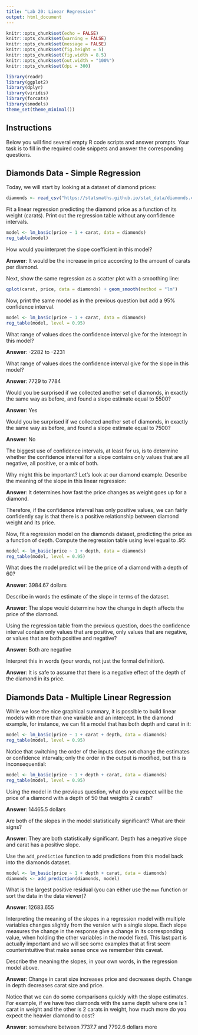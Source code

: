 ---
title: "Lab 20: Linear Regression"
output: html_document
---

```{r setup, include=FALSE}
knitr::opts_chunk$set(echo = FALSE)
knitr::opts_chunk$set(warning = FALSE)
knitr::opts_chunk$set(message = FALSE)
knitr::opts_chunk$set(fig.height = 5)
knitr::opts_chunk$set(fig.width = 8.5)
knitr::opts_chunk$set(out.width = "100%")
knitr::opts_chunk$set(dpi = 300)

library(readr)
library(ggplot2)
library(dplyr)
library(viridis)
library(forcats)
library(smodels)
theme_set(theme_minimal())
```

## Instructions

Below you will find several empty R code scripts and answer prompts. Your task
is to fill in the required code snippets and answer the corresponding
questions.

## Diamonds Data - Simple Regression

Today, we will start by looking at a dataset of diamond prices:

```{r}
diamonds <- read_csv("https://statsmaths.github.io/stat_data/diamonds.csv")
```

Fit a linear regression predicting the diamond price as a function of
its weight (carats). Print out the regression table without any confidence
intervals.

```{r}
model <- lm_basic(price ~ 1 + carat, data = diamonds)
reg_table(model)
```

How would you interpret the slope coefficient in this model?

**Answer**: It would be the increase in price according to the amount of carats per diamond.


Next, show the same regression as a scatter plot with a smoothing line:

```{r}
qplot(carat, price, data = diamonds) + geom_smooth(method = "lm")
```

Now, print the same model as in the previous question but add a 95%
confidence interval.

```{r}
model <- lm_basic(price ~ 1 + carat, data = diamonds)
reg_table(model, level = 0.95)
```

What range of values does the confidence interval give for the intercept
in this model?

**Answer**: -2282 to -2231

What range of values does the confidence interval give for the slope
in this model?

**Answer**: 7729 to 7784

Would you be surprised if we collected another set of diamonds, in exactly the
same way as before, and found a slope estimate equal to 5500?

**Answer**: Yes

Would you be surprised if we collected another set of diamonds, in exactly the
same way as before, and found a slope estimate equal to 7500?

**Answer**: No

The biggest use of confidence intervals, at least for us, is to
determine whether the confidence interval for a slope contains only values
that are all negative, all positive, or a mix of both.

Why might this be important? Let's look at our diamond example. Describe the
meaning of the slope in this linear regression:

**Answer**: It determines how fast the price changes as weight goes up for a diamond.

Therefore, if the confidence interval has only positive values, we can
fairly confidently say is that there is a positive relationship between
diamond weight and its price.

Now, fit a regression model on the diamonds dataset, predicting the price as
a function of depth. Compute the regression table using level equal to .95:

```{r}
model <- lm_basic(price ~ 1 + depth, data = diamonds)
reg_table(model, level = 0.95)
```

What does the model predict will be the price of a diamond with a depth of
60?

**Answer**: 3984.67 dollars

Describe in words the estimate of the slope in terms of the dataset.

**Answer**: The slope would determine how the change in depth affects the price of the diamond.

Using the regression table from the previous question, does the
confidence interval contain only values that are positive, only values that
are negative, or values that are both positive and negative?

**Answer**: Both are negative

Interpret this in words (your words, not just the formal definition).

**Answer**: It is safe to assume that there is a negative effect of the depth of the diamond in its price.

## Diamonds Data - Multiple Linear Regression

While we lose the nice graphical summary, it is possible to build linear
models with more than one variable and an intercept. In the diamond example,
for instance, we can fit a model that has both depth and carat in it:

```{r}
model <- lm_basic(price ~ 1 + carat + depth, data = diamonds)
reg_table(model, level = 0.95)
```

Notice that switching the order of the inputs does not change the estimates
or confidence intervals; only the order in the output is modified, but this
is inconsequential:

```{r}
model <- lm_basic(price ~ 1 + depth + carat, data = diamonds)
reg_table(model, level = 0.95)
```

Using the model in the previous question, what do you expect will be the
price of a diamond with a depth of 50 that weights 2 carats?

**Answer**: 14465.5 dollars

Are both of the slopes in the model statistically significant? What are
their signs?

**Answer**: They are both statistically significant. Depth has a negative slope and carat has a positive slope.

Use the `add_prediction` function to add predictions from this model
back into the diamonds dataset.

```{r}
model <- lm_basic(price ~ 1 + depth + carat, data = diamonds)
diamonds <- add_prediction(diamonds, model)

```

What is the largest positive residual (you can either use the `max` function
or sort the data in the data viewer)?

**Answer**: 12683.655

Interpreting the meaning of the slopes in a regression model with
multiple variables changes slightly from the version with a single slope.
Each slope measures the change in the response give a change in its
corresponding value, when holding the other variables in the model fixed.
This last part is actually important and we will see some examples that at
first seem counterintuitive that make sense once we remember this caveat.

Describe the meaning the slopes, in your own words, in the regression model
above.

**Answer**: Change in carat size increases price and decreases depth. Change in depth decreases carat size and price.

Notice that we can do some comparisons quickly with the slope estimates.
For example, if we have two diamonds with the same depth where one is 1
carat in weight and the other is 2 carats in weight, how much more do you
expect the heavier diamond to cost?

**Answer**: somewhere between 7737.7 and 7792.6 dollars more 


